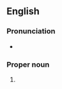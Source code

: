{{also|manu|Manu|ma nữ}}
==English==

===Pronunciation===
* {{IPA|/mæn ju/|lang=en}}{{attn|en|stress pattern? primary on both?}}

===Proper noun===
{{en-proper noun|head=Man U}}

# {{clipping of|{{w|Manchester United F.C.|Manchester United Football Club}}|lang=en}}